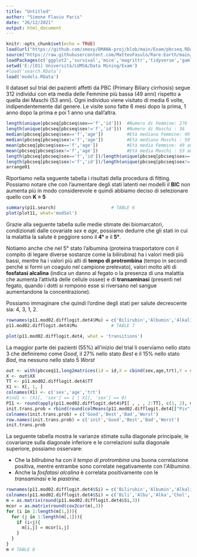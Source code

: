 ---
title: "Untitled"
author: "Simone Flavio Paris"
date: "26/12/2021"
output: html_document
---

```{r setup, include=FALSE}
knitr::opts_chunk$set(echo = TRUE)
load(url("https://github.com/smoxy/DMANA-proj/blob/main/Exam/pbcseq.RData?raw=true%22"))
source("https://raw.githubusercontent.com/MatteoFasulo/Rare-Earth/main/R/util/coreFunctions.R")
loadPackages(c('ggplot2','survival','mice','magrittr','tidyverse','gamlss','LMest','ggpubr'))
setwd('E:/[01] Università/LUMSA/Data Mining/Exam')
#load('search.RData')
load('models.RData')
```

Il dataset sul trial dei pazienti affetti da PBC (Primary Biliary cirrhosis) segue 312 individui con età media delle Femmine più bassa (49 anni) rispetto a quella dei Maschi (53 anni). Ogni individuo viene visitato di media 6 volte, indipendentemente dal genere. Le visite sono fatte 6 mesi dopo la prima, 1 anno dopo la prima e poi 1 anno una dall'altra.


```{r Description, message=FALSE, warning=FALSE}
length(unique(pbcseq[pbcseq$sex=='f','id']))  #Numero di Femmine: 276   88,46154%
length(unique(pbcseq[pbcseq$sex!='f','id']))  #Numero di Maschi : 36    11,53846%
median(pbcseq[pbcseq$sex=='f','age'])         #Età mediana Femmine: 49 anni
median(pbcseq[pbcseq$sex!='f','age'])         #Età mediana Maschi : 50 anni e 6  mesi
mean(pbcseq[pbcseq$sex=='f','age'])           #Età media Femmine: 49 anni
mean(pbcseq[pbcseq$sex!='f','age'])           #Età media Maschi : 53 anni
length(pbcseq[pbcseq$sex=='f','id'])/length(unique(pbcseq[pbcseq$sex=='f','id'])) #Visite medie fatte dalle Femmine: 6,18
length(pbcseq[pbcseq$sex!='f','id'])/length(unique(pbcseq[pbcseq$sex!='f','id'])) #Visite medie fatte dai Maschi : 6,58
arrange01
```

Riportiamo nella seguente tabella i risultati della procedura di fitting. Possiamo notare che con l'aumentare degli stati latenti nei modelli il **BIC** non aumenta più in modo considerevole e quindi abbiamo deciso di selezionare quello con **K = 5**

```{r fitting states, message=FALSE, warning=FALSE}
summary(p11.search)                     # TABLE 6
plot(plot11, what='modSel')
```

Grazie alla seguente tabella sulle medie stimate dei biomarcatori, condizionati dalle covariate *sex* e *age*, possiamo dedurre che gli stati in cui la malattia la salute è peggiore sono il **4°** e il **5°**.

Notiamo anche che nel 5° stato l'albumina (proteina trasportatore con il compito di legare diverse sostanze come la bilirubina) ha i valori medi più bassi, mentre ha i valori più alti di **tempo di protrombina** (tempo in secondi perché si formi un coagulo nel campione prelevato), valori molto alti di **fosfatasi alcalina** (indica un danno al fegato o la presenza di una malattia che aumenta l'attività delle cellule ossee) e di **transaminasi** (presenti nel fegato, quando i dotti si rompono esse si riversano nel sangue aumentandone la concentrazione).

Possiamo immaginare che quindi l'ordine degli stati per salute decrescente sia: 4, 3, 1, 2.


```{r Mu Table, message=FALSE, warning=FALSE}
rownames(p11.mod02.difflogit.det4$Mu) = c('Bilirubin','Albumin','Alkaline','Cholesterol','Transaminase','Platelets','Prothrombin')
p11.mod02.difflogit.det4$Mu             # TABLE 7
```

```{r transitions, message=FALSE, warning=FALSE}
plot(p11.mod02.difflogit.det4, what = 'transitions')
```
La maggior parte dei pazienti (55%) all'inizio del trial li oserviamo nello stato 3 che definiremo come *Good*, il 27% nello stato *Best* e il 15% nello stato *Bad*, ma nessuno nello stato 5 *Worst*
```{r Init prob, message=FALSE, warning=FALSE, paged.print=FALSE}

out <- with(pbcseq11,long2matrices(id = id,X = cbind(sex,age,trt),Y = status))
X <- out$XX
TT <- p11.mod02.difflogit.det4$TT
X1 <- X[, 1, ]
colnames(X1) <- c('sex','age','trt')
#ind1 <- (X1[, 'sex'] == 1 | X1[, 'sex'] == 0)
PI1 <- round(apply(p11.mod02.difflogit.det4$PI[ , , , 2:TT], c(1, 2), mean), 4) #transition probs
init.trans.prob = rbind(round(colMeans(p11.mod02.difflogit.det4[["Piv"]],dims=1),4),PI1)
colnames(init.trans.prob) = c('Good','Best','Bad','Worst')
row.names(init.trans.prob) = c('init','Good','Best','Bad','Worst')
init.trans.prob
```
La seguente tabella mostra le varianze stimate sulla diagonale principale, le covarianze sulla diagonale inferiore e le correlazioni sulla diagonale superiore, possiamo osservare:

 + Che la *bilirubina* ha con il *tempo di protrombina* una buona correlazione positiva, mentre entrambe sono correlate negativamente con l'*Albumina*.
 + Anche la *fosfatasi alcalina* è correlata positivamente con le *transaminasi* e le *piastrine*.
```{r Var-cov-cor Table}
rownames(p11.mod02.difflogit.det4$Si) = c('Bilirubin','Albumin','Alkaline','Cholesterol','Transaminase','Platelets','Prothrombin')
colnames(p11.mod02.difflogit.det4$Si) = c('Bili','Albu','Alka','Chol','Trans','Plat','Proth')
m = as.matrix(round(p11.mod02.difflogit.det4$Si,3))
mcor = as.matrix(round(cov2cor(m),3))
for (i in 1:length(m[1,])){
  for (j in 1:length(m[,1])){
    if (i<j){
      m[i,j] = mcor[i,j]
    }
  }
}
m # TABLE 8
```